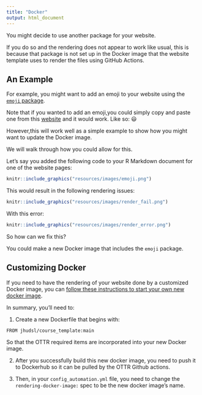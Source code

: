 ```yaml
---
title: "Docker"
output: html_document
---
```


You might decide to use another package for your website. 

If you do so and the rendering does not appear to work like usual, this is because that package is not set up in the Docker image that the website template uses to render the files using GitHub Actions.


## An Example

For example, you might want to add an emoji to your website using the [`emoji` package](https://cran.r-project.org/web/packages/emoji/emoji.pdf). 

Note that if you wanted to add an emoji,you could simply copy and paste one from this [website](https://gist.github.com/rxaviers/7360908) and it would work. Like so: 😃 

However,this will work well as a simple example to show how you might want to update the Docker image. 

We will walk through how you could allow for this. 


Let's say you added the following code to your R Markdown document for one of the website pages:

```r
knitr::include_graphics("resources/images/emoji.png")
```
This would result in the following rendering issues:

```r
knitr::include_graphics("resources/images/render_fail.png")
```

With this error:

```r
knitr::include_graphics("resources/images/render_error.png")
```
So how can we fix this?

You could make a new Docker image that includes the `emoji` package.

## Customizing Docker

If you need to have the rendering of your website done by a customized Docker image, you can [follow these instructions to start your own new docker image](https://www.ottrproject.org/customize-docker.html#Starting_a_new_Docker_image).

In summary, you'll need to:

1. Create a new Dockerfile that begins with:

```
FROM jhudsl/course_template:main
```
So that the OTTR required items are incorporated into your new Docker image.

2. After you successfully build this new docker image, you need to push it to Dockerhub so it can be pulled by the OTTR Github actions.

3. Then, in your `config_automation.yml` file, you need to change the `rendering-docker-image:`  spec to be the new docker image's name. 
